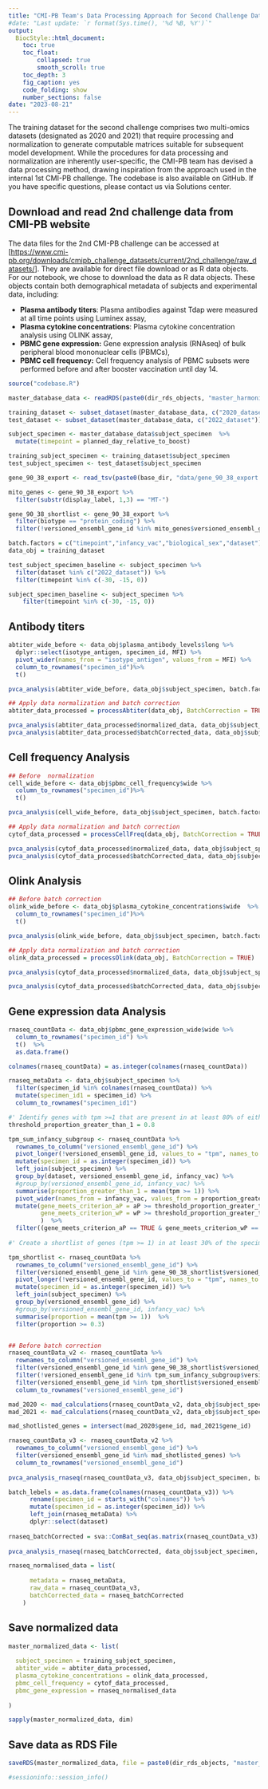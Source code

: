 ```yaml
---
title: "CMI-PB Team's Data Processing Approach for Second Challenge Dataset"
#date: "Last update: `r format(Sys.time(), '%d %B, %Y')`" 
output:
  BiocStyle::html_document:
    toc: true
    toc_float:
        collapsed: true
        smooth_scroll: true
    toc_depth: 3
    fig_caption: yes
    code_folding: show
    number_sections: false
date: "2023-08-21"
---
```


The training dataset for the second challenge comprises two multi-omics datasets (designated as 2020 and 2021) that require processing and normalization to generate computable matrices suitable for subsequent model development. While the procedures for data processing and normalization are inherently user-specific, the CMI-PB team has devised a data processing method, drawing inspiration from the approach used in the internal 1st CMI-PB challenge. The codebase is also available on GitHub. If you have specific questions, please contact us via Solutions center.

## Download and read 2nd challenge data from CMI-PB website

The data files for the 2nd CMI-PB challenge can be accessed at [<https://www.cmi-pb.org/downloads/cmipb_challenge_datasets/current/2nd_challenge/raw_datasets/>]. They are available for direct file download or as R data objects. For our notebook, we chose to download the data as R data objects. These objects contain both demographical metadata of subjects and experimental data, including:

-   **Plasma antibody titers**: Plasma antibodies against Tdap were measured at all time points using Luminex assay,
-   **Plasma cytokine concentrations**: Plasma cytokine concentration analysis using OLINK assay,
-   **PBMC gene expression:** Gene expression analysis (RNAseq) of bulk peripheral blood mononuclear cells (PBMCs),
-   **PBMC cell frequency:** Cell frequency analysis of PBMC subsets were performed before and after booster vaccination until day 14.

```r
source("codebase.R")

master_database_data <- readRDS(paste0(dir_rds_objects, "master_harmonized_training_data.RDS"))

training_dataset <- subset_dataset(master_database_data, c("2020_dataset", "2021_dataset"))
test_dataset <- subset_dataset(master_database_data, c("2022_dataset"))

subject_specimen <- master_database_data$subject_specimen  %>% 
  mutate(timepoint = planned_day_relative_to_boost)

training_subject_specimen <- training_dataset$subject_specimen
test_subject_specimen <- test_dataset$subject_specimen

gene_90_38_export <- read_tsv(paste0(base_dir, "data/gene_90_38_export.tsv"))

mito_genes <- gene_90_38_export %>%
  filter(substr(display_label, 1,3) == "MT-")

gene_90_38_shortlist <- gene_90_38_export %>%
  filter(biotype == "protein_coding") %>%
  filter(!versioned_ensembl_gene_id %in% mito_genes$versioned_ensembl_gene_id)

batch.factors = c("timepoint","infancy_vac","biological_sex","dataset")
data_obj = training_dataset

test_subject_specimen_baseline <- subject_specimen %>% 
  filter(dataset %in% c("2022_dataset")) %>% 
  filter(timepoint %in% c(-30, -15, 0))

subject_specimen_baseline <- subject_specimen %>% 
    filter(timepoint %in% c(-30, -15, 0))

```

## Antibody titers

```r
abtiter_wide_before <- data_obj$plasma_antibody_levels$long %>%
  dplyr::select(isotype_antigen, specimen_id, MFI) %>%
  pivot_wider(names_from = "isotype_antigen", values_from = MFI) %>%
  column_to_rownames("specimen_id")%>%
  t() 

pvca_analysis(abtiter_wide_before, data_obj$subject_specimen, batch.factors, plot_title = "Antibody titer:  Raw data")

## Apply data normalization and batch correction
abtiter_data_processed = processAbtiter(data_obj, BatchCorrection = TRUE)

pvca_analysis(abtiter_data_processed$normalized_data, data_obj$subject_specimen, batch.factors, plot_title = "Antibody titer: Normalization")
pvca_analysis(abtiter_data_processed$batchCorrected_data, data_obj$subject_specimen, batch.factors, plot_title = "Antibody titer:  Normalization and batch correction")


```

## Cell frequency Analysis

```r
## Before  normalization
cell_wide_before <- data_obj$pbmc_cell_frequency$wide %>%
  column_to_rownames("specimen_id")%>%
  t() 

pvca_analysis(cell_wide_before, data_obj$subject_specimen, batch.factors, plot_title = "Cell frequency:  Raw data")

## Apply data normalization and batch correction
cytof_data_processed = processCellFreq(data_obj, BatchCorrection = TRUE)

pvca_analysis(cytof_data_processed$normalized_data, data_obj$subject_specimen, batch.factors, plot_title = "Cell frequency: Normalization")
pvca_analysis(cytof_data_processed$batchCorrected_data, data_obj$subject_specimen, batch.factors, plot_title = "Cell frequency:  Normalization and batch correction")

```

## Olink Analysis

```r
## Before batch correction
olink_wide_before <- data_obj$plasma_cytokine_concentrations$wide  %>%
  column_to_rownames("specimen_id")%>%
  t() 

pvca_analysis(olink_wide_before, data_obj$subject_specimen, batch.factors, plot_title = "Cytokine concetrations:  Raw data")

## Apply data normalization and batch correction
olink_data_processed = processOlink(data_obj, BatchCorrection = TRUE)

pvca_analysis(cytof_data_processed$normalized_data, data_obj$subject_specimen, batch.factors, plot_title = "Cytokine concetrations: Normalization")

pvca_analysis(cytof_data_processed$batchCorrected_data, data_obj$subject_specimen, batch.factors, plot_title = "Cytokine concetrations: Normalization and batch correction")
```

## Gene expression data Analysis

```r
rnaseq_countData <- data_obj$pbmc_gene_expression_wide$wide %>%
  column_to_rownames("specimen_id") %>%
  t()  %>%
  as.data.frame()  

colnames(rnaseq_countData) = as.integer(colnames(rnaseq_countData))

rnaseq_metaData <- data_obj$subject_specimen %>%
  filter(specimen_id %in% colnames(rnaseq_countData)) %>%
  mutate(specimen_id1 = specimen_id) %>%
  column_to_rownames("specimen_id1") 

#' Identify genes with tpm >=1 that are present in at least 80% of either the aP(wP) cohort and absent in at least 80% of wP(aP) cohort.
threshold_proportion_greater_than_1 = 0.8

tpm_sum_infancy_subgroup <- rnaseq_countData %>%
  rownames_to_column("versioned_ensembl_gene_id") %>%
  pivot_longer(!versioned_ensembl_gene_id, values_to = "tpm", names_to = "specimen_id") %>%
  mutate(specimen_id = as.integer(specimen_id)) %>%
  left_join(subject_specimen) %>%
  group_by(dataset, versioned_ensembl_gene_id, infancy_vac) %>%
  #group_by(versioned_ensembl_gene_id, infancy_vac) %>%
  summarise(proportion_greater_than_1 = mean(tpm >= 1)) %>%
  pivot_wider(names_from = infancy_vac, values_from = proportion_greater_than_1)  %>%
  mutate(gene_meets_criterion_aP = aP >= threshold_proportion_greater_than_1 & wP <= (1 - threshold_proportion_greater_than_1),
         gene_meets_criterion_wP = wP >= threshold_proportion_greater_than_1 & aP <= (1 - threshold_proportion_greater_than_1)
         )  %>%
  filter((gene_meets_criterion_aP == TRUE & gene_meets_criterion_wP == FALSE) || (gene_meets_criterion_aP == FALSE & gene_meets_criterion_wP == TRUE))
  
#' Create a shortlist of genes (tpm >= 1) in at least 30% of the specimens.

tpm_shortlist <- rnaseq_countData %>%
  rownames_to_column("versioned_ensembl_gene_id") %>%
  filter(versioned_ensembl_gene_id %in% gene_90_38_shortlist$versioned_ensembl_gene_id) %>%
  pivot_longer(!versioned_ensembl_gene_id, values_to = "tpm", names_to = "specimen_id") %>%
  mutate(specimen_id = as.integer(specimen_id)) %>%
  left_join(subject_specimen) %>%
  group_by(versioned_ensembl_gene_id) %>%
  #group_by(versioned_ensembl_gene_id, infancy_vac) %>%
  summarise(proportion = mean(tpm >= 1))  %>%
  filter(proportion >= 0.3)


## Before batch correction
rnaseq_countData_v2 <- rnaseq_countData %>%
  rownames_to_column("versioned_ensembl_gene_id") %>%
  filter(versioned_ensembl_gene_id %in% gene_90_38_shortlist$versioned_ensembl_gene_id) %>%
  filter(!versioned_ensembl_gene_id %in% tpm_sum_infancy_subgroup$versioned_ensembl_gene_id) %>%
  filter(versioned_ensembl_gene_id %in% tpm_shortlist$versioned_ensembl_gene_id) %>%
  column_to_rownames("versioned_ensembl_gene_id")

mad_2020 <- mad_calculations(rnaseq_countData_v2, data_obj$subject_specimen, c("2020_dataset"))
mad_2021 <- mad_calculations(rnaseq_countData_v2, data_obj$subject_specimen, c("2021_dataset"))

mad_shotlisted_genes = intersect(mad_2020$gene_id, mad_2021$gene_id)

rnaseq_countData_v3 <- rnaseq_countData_v2 %>%
  rownames_to_column("versioned_ensembl_gene_id") %>%
  filter(versioned_ensembl_gene_id %in% mad_shotlisted_genes) %>%
  column_to_rownames("versioned_ensembl_gene_id")
  
pvca_analysis_rnaseq(rnaseq_countData_v3, data_obj$subject_specimen, batch.factors, plot_title = "RNASeq: Raw data")

batch_lebels = as.data.frame(colnames(rnaseq_countData_v3)) %>%
      rename(specimen_id = starts_with("colnames")) %>%
      mutate(specimen_id = as.integer(specimen_id)) %>%
      left_join(rnaseq_metaData) %>%
      dplyr::select(dataset)
    
rnaseq_batchCorrected = sva::ComBat_seq(as.matrix(rnaseq_countData_v3), batch = batch_lebels$dataset)
    
pvca_analysis_rnaseq(rnaseq_batchCorrected, data_obj$subject_specimen, batch.factors, plot_title = "RNASeq: Batch correction")

rnaseq_normalised_data = list(
      
      metadata = rnaseq_metaData,
      raw_data = rnaseq_countData_v3,
      batchCorrected_data = rnaseq_batchCorrected
    )
```

## Save normalized data

```r
master_normalized_data <- list(
  
  subject_specimen = training_subject_specimen,
  abtiter_wide = abtiter_data_processed,
  plasma_cytokine_concentrations = olink_data_processed,
  pbmc_cell_frequency = cytof_data_processed,
  pbmc_gene_expression = rnaseq_normalised_data
  
)

sapply(master_normalized_data, dim)


```

## Save data as RDS File

```r
saveRDS(master_normalized_data, file = paste0(dir_rds_objects, "master_processed_training_data.RDS"))

#sessioninfo::session_info()
```
